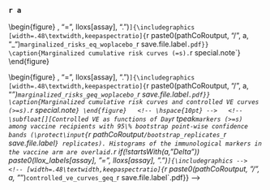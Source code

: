 ### `r a`

<!-- comments cannot be nested inside latex begin and end -->


\begin{figure}
\center
  \subfloat[][Marginalized cumulative incidence rate curves for trichotomized Day `r tpeak` markers among vaccine recipients. The gray line is the overall cumulative incidence rate curve in the placebo arm.]{\includegraphics
  [width=.48\textwidth,keepaspectratio]{`r paste0(pathCoRoutput, "/", a, "_")`marginalized_risks_cat_`r save.file.label`.pdf}}
  \hspace{10pt}
  \subfloat[][Marginalized cumulative risk as functions of Day `r tpeak` markers (=s) among vaccine recipients with 95\% bootstrap point-wise confidence bands (\protect\input{`r pathCoRoutput`/bootstrap_replicates_`r save.file.label`} replicates). The horizontal lines indicate the overall cumulative risk of the placebo and vaccine arms by Day \protect\input{`r pathCoRoutput`/timepoints_cum_risk_`r save.file.label`} and its 95\% point-wise confidence interval. Histograms of the immunological markers in the vaccine arm are overlaid. `r if(!startsWith(a,"Delta")) paste0(llox_labels[assay], "=", lloxs[assay], ".")`]{\includegraphics
  [width=.48\textwidth,keepaspectratio]{`r paste0(pathCoRoutput, "/", a, "_")`marginalized_risks_eq_woplacebo_`r save.file.label`.pdf}}
\caption{Marginalized cumulative risk curves (=s). `r special.note`}
\end{figure}
\clearpage


<!-- \begin{figure} -->
<!-- \center -->
<!--   \subfloat[][Controlled VE as functions of Day `r tpeak` markers (=s) among vaccine recipients with 95\% bootstrap point-wise confidence bands (\protect\input{`r pathCoRoutput`/bootstrap_replicates_`r save.file.label`} replicates). Histograms of the immunological markers in the vaccine arm are overlaid. `r if(!startsWith(a,"Delta")) paste0(llox_labels[assay], "=", lloxs[assay], ".")`]{\includegraphics -->
<!--   [width=.48\textwidth,keepaspectratio]{`r paste0(pathCoRoutput, "/", a, "_")`controlled_ve_curves_eq_manus_`r save.file.label`}} -->
<!--   \hspace{10pt} -->
<!--   \subfloat[][Controlled VE as functions of Day `r tpeak` markers (=s) among vaccine recipients with 95\% bootstrap point-wise confidence bands (\protect\input{`r pathCoRoutput`/bootstrap_replicates_`r save.file.label`} replicates). Histograms of the immunological markers in the vaccine arm are overlaid. `r if(!startsWith(a,"Delta")) paste0(llox_labels[assay], "=", lloxs[assay], ".")`]{\includegraphics -->
<!--   [width=.48\textwidth,keepaspectratio]{`r paste0(pathCoRoutput, "/", a, "_")`controlled_ve_curves4_`r save.file.label`}} -->
<!-- \caption{Controlled VE curves (=s). `r special.note`} -->
<!-- \end{figure} -->
<!-- \clearpage -->



  <!-- \subfloat[][Controlled VE curves (=s) with sensitivity analysis as functions of Day `r tpeak` markers (=s) among vaccine recipients with 95\% bootstrap point-wise confidence bands (\protect\input{`r pathCoRoutput`/bootstrap_replicates_`r save.file.label`} replicates). Histograms of the immunological markers in the vaccine arm are overlaid. `r if(!startsWith(a,"Delta")) paste0(llox_labels[assay], "=", lloxs[assay], ".")` ]{\includegraphics -->
  <!-- [width=.48\textwidth,keepaspectratio]{`r paste0(pathCoRoutput, "/", a, "_")`controlled_ve_curves_eq_`r save.file.label`}} -->
  <!-- \hspace{10pt} -->
\begin{figure}
\center
  \subfloat[][log(-log) of marginalized cumulative incidence rate curves for trichotomized Day `r tpeak` markers among vaccine recipients. ]{\includegraphics
  [width=.48\textwidth,keepaspectratio]{`r paste0(pathCoRoutput, "/", a, "_")`marginalized_risks_cat_logclog}}
\caption{More plots. `r special.note`}
\end{figure}
\clearpage


\begin{figure}
\center
  \subfloat[][Marginalized cumulative risk as functions of Day `r tpeak` markers above a threshold ($\geq s$) among vaccine recipients with 95\% bootstrap point-wise confidence bands (at least 5 cases are required, \protect\input{`r pathCoRoutput`/bootstrap_replicates_`r save.file.label`} replicates). The horizontal lines indicate the overall cumulative risk of the vaccine arm by Day \protect\input{`r pathCoRoutput`/timepoints_cum_risk_`r save.file.label`} and its 95\% point-wise confidence interval. Histograms of the immunological markers in the vaccine arm are overlaid. `r if(!startsWith(a,"Delta")) paste0(llox_labels[assay], "=", lloxs[assay], ".")`]{\includegraphics
  [width=.48\textwidth,keepaspectratio]{`r paste0(pathCoRoutput, "/", a, "_")`marginalized_risks_geq_woplacebo_`r save.file.label`.pdf}}
\caption{Marginalized cumulative risk curves and controlled VE curves (>=s). `r special.note`}
\end{figure}
  <!-- \hspace{10pt} -->
  <!-- \subfloat[][Controlled VE as functions of Day `r tpeak` markers (>=s) among vaccine recipients with 95\% bootstrap point-wise confidence bands (\protect\input{`r pathCoRoutput`/bootstrap_replicates_`r save.file.label`} replicates). Histograms of the immunological markers in the vaccine arm are overlaid. `r if(!startsWith(a,"Delta")) paste0(llox_labels[assay], "=", lloxs[assay], ".")`]{\includegraphics -->
  <!-- [width=.48\textwidth,keepaspectratio]{`r paste0(pathCoRoutput, "/", a, "_")`controlled_ve_curves_geq_`r save.file.label`.pdf}} -->






\clearpage
\setlength{\tabcolsep}{.5ex}
\small
\input{`r paste0(pathCoRoutput, "/", a, "_")`marginalized_risks_eq_`r save.file.label`}


<!-- \newif\ifshowsen -->
<!-- \showsen`r ifelse(study_name=="HVTN705" & a!="IgG340mdw_V1V2", 'false', 'true')` -->
<!-- \ifshowsen -->
<!-- \newif\ifshowsen -->
<!-- \showsen`r ifelse(study_name=="HVTN705" & a!="IgG340mdw_V1V2", 'false', 'true')` -->
<!-- \ifshowsen -->
<!-- \clearpage -->
<!-- \setlength{\tabcolsep}{.5ex} -->
<!-- \input{`r paste0(pathCoRoutput, "/", a, "_")`controlled_ve_sens_eq_`r save.file.label`} -->
<!-- \fi -->

\clearpage
